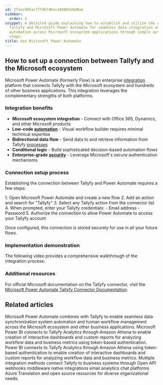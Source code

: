 ```yaml
---
id: 2f1ec905acfffdb7d6aca92892e6d8ae
sidebar:
  order: 3
snippet: A detailed guide explaining how to establish and utilize the connection between
  Tallyfy and Microsoft Power Automate for seamless data integration and workflow
  automation across Microsoft ecosystem applications through simple authentication
  steps.
title: Use Microsoft Power Automate
---
```



## How to set up a connection between Tallyfy and the Microsoft ecosystem

Microsoft Power Automate (formerly Flow) is an enterprise [integration](/products/pro/integrations/) platform that connects Tallyfy with the Microsoft ecosystem and hundreds of other business applications. This integration leverages the complementary strengths of both platforms.

### Integration benefits

- **Microsoft ecosystem integration** - Connect with Office 365, Dynamics, and other Microsoft products
- **Low-code [automation](/products/pro/documenting/templates/automations/)** - Visual workflow builder requires minimal technical expertise
- **Bidirectional data flow** - Send data to and retrieve information from Tallyfy [processes](/products/pro/tracking-and-tasks/processes/)
- **Conditional logic** - Build sophisticated decision-based automation flows
- **Enterprise-grade [security](/products/pro/compliance/)** - Leverage Microsoft's secure authentication mechanisms

### Connection setup process

Establishing the connection between Tallyfy and Power Automate requires a few steps:

<Steps>
1. Open Microsoft Power Automate and create a new flow
2. Add an action and search for "Tallyfy"
3. Select any Tallyfy action from the connector list
4. When prompted, enter your Tallyfy credentials:
   - Email address
   - Password
5. Authorize the connection to allow Power Automate to access your Tallyfy account
</Steps>

Once configured, this connection is stored securely for use in all your future flows.

### Implementation demonstration

The following video provides a comprehensive walkthrough of the integration process:

<lite-vimeo videoid="347324914"></lite-vimeo>

### Additional resources

For official Microsoft documentation on the Tallyfy connector, visit the [Microsoft Power Automate Tallyfy Connector Documentation](https://docs.microsoft.com/en-us/connectors/tallyfy/).


## Related articles
<CardGrid>
<LinkTitleCard header="<b>Middleware > Power Automate</b>" href="/products/pro/integrations/middleware/power-automate/" > Microsoft Power Automate combines with Tallyfy to enable seamless data synchronization system automation and human workflow management across the Microsoft ecosystem and other business applications. </LinkTitleCard>
<LinkTitleCard header="<b>Analytics > Power BI</b>" href="/products/pro/integrations/analytics/powerbi/" > Microsoft Power BI connects to Tallyfy Analytics through Amazon Athena to enable creation of interactive dashboards and custom reports for analyzing workflow data and business metrics using token-based authentication. </LinkTitleCard>
<LinkTitleCard header="<b>Powerbi > Connect Power BI</b>" href="/products/pro/integrations/analytics/powerbi/how-to-analyze-tallyfy-workflows-with-power-bi/" > Power BI connects to Tallyfy Analytics through Amazon Athena using token-based authentication to enable creation of interactive dashboards and custom reports for analyzing workflow data and business metrics. </LinkTitleCard>
<LinkTitleCard header="<b>Pro > Integrations</b>" href="/products/pro/integrations/" > Multiple integration methods connect Tallyfy to business systems through Open API webhooks middleware native integrations email analytics chat platforms Azure Translation and open source resources for diverse organizational needs. </LinkTitleCard>
</CardGrid>